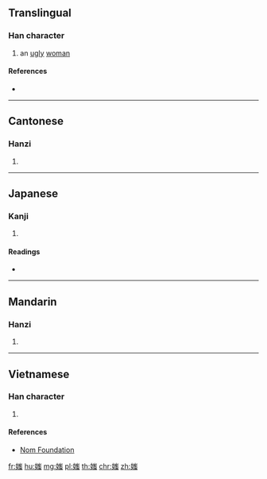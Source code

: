 ==Translingual==

===Han character===
{{Han char|rn=38|rad=女|as=10|sn=13|four=47436|canj=VUMI|ids=⿰女蚩}}

# an [[ugly]] [[woman]]

====References====
* {{Han ref|kx=0268.110|dkj=06579|dj=0535.330|hdz=21074.100|uh=5AB8|ud=23224|bh=DCF7|bd=56567}}

----

==Cantonese==

===Hanzi===
{{yue-hanzi|jyut=[[ci1]]|y=chi1}}

# {{defn|lang=yue|sort=女10}}

----

==Japanese==

===Kanji===
{{ja-kanji|grade=|rs=女10}}

# {{defn|lang=ja|sort=女10}}

====Readings====
* {{ja-readings|on=[[し]] (shi)|kun=[[あなどる]] (anadoru), [[おろか]] (oroka), [[みにくい]] (minikui), [[みだる]] (midaru)}}

----

==Mandarin==

===Hanzi===
{{cmn-hanzi|pin=[[chī]] ([[chi1]])|wg=ch'ih<sup>1</sup>}}

# {{defn|lang=cmn|sort=女10}}

----

==Vietnamese==

===Han character===
{{vi-readings|rs=女10|hanviet=[[sầy]], [[xuy]], [[si]]}}

# {{defn|lang=vi|sort=女10}}

====References====
* [http://nomfoundation.org/common/nom_details.php?codepoint=5ab8 Nom Foundation]

[[fr:媸]]
[[hu:媸]]
[[mg:媸]]
[[pl:媸]]
[[th:媸]]
[[chr:媸]]
[[zh:媸]]
